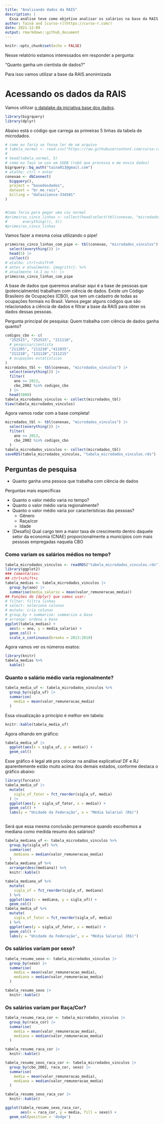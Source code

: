 ```yaml
---
title: "Analisando dados da RAIS"
description: |
  Essa análise teve como objetivo analisar os salários na base da RAIS. Esse projeto foi feito na Semana Data Science na Prática da Curso-R.
author: Tainá and [curso-r](https://curso-r.com/)
date: 2021-12-09
output: rmarkdown::github_document
---
```



```r
knitr::opts_chunk$set(echo = FALSE)
```

Nesse relatório estamos interessados em responder a pergunta:

"Quanto ganha um cientista de dados?"

Para isso vamos utilizar a base da RAIS anonimizada

# Acessando os dados da RAIS

Vamos utilizar [o datalake da iniciativa base dos dados](https://basedosdados.org).

```r
library(bigrquery)
library(dplyr)
```

Abaixo está o código que carrega as primeiras 5 linhas da tabela de microdados.

```r
# como eu faria se fosse ler de um arquivo
# tabela_normal <- read.csv("https://raw.githubusercontent.com/curso-r/main-r4ds-1/master/dados/imdb.csv")
# 
# head(tabela_normal, 5)
# como eu faço se uso um SGDB (robô que processa e me envia dados)
bigrquery::bq_auth("taina013@gmail.com")
# atalho: ctrl + enter
conexao <- dbConnect(
  bigquery(),
  project = "basedosdados",
  dataset = "br_me_rais",
  billing = "datascience-334501"
)


#Como faria para pegar uma csv normal
#primeiras_cinco_linhas <- collect(head(select(tbl(conexao, "microdados_vinculos"),
#       everything()), 5))
#primeiras_cinco_linhas
```

Vamos fazer a mesma coisa utilizando o pipe!

```r
primeiras_cinco_linhas_com_pipe <- tbl(conexao, "microdados_vinculos") |>  
  select(everything()) |>  
  head(5) |>  
  collect()
# atalho: ctrl+shift+M
# antes e atualmente: {magrittr}: %>%
# atualmente (4.1 ou +): |>
primeiras_cinco_linhas_com_pipe
```


A base de dados que queremos analisar aqui é a base de pessoas que (potencialmente) trabalham com ciência de dados. Existe um Código Brasileiro de Ocupações (CBO), que tem um cadastro de todas as ocupações formais no Brasil. Vamos pegar alguns códigos que são relacionados a ciência de dados e filtrar a base da RAIS para obter os dados dessas pessoas.

Pergunta principal de pesquisa: 
Quem trabalha com ciência de dados ganha quanto?

```r
codigos_cbo <- c(
  "252515", "252525", "211110",
  # pesquisa/cientista
  "211205", "211210","411035",
  "211210", "131120","211215"
  # ocupações estatísticas
)
microdados_tbl <- tbl(conexao, "microdados_vinculos") |>  
  select(everything()) |>  
  filter(
    ano >= 2013,
    cbo_2002 %in% codigos_cbo
  ) |>  
  head(5000)
tabela_microdados_vinculos <- collect(microdados_tbl)
View(tabela_microdados_vinculos)
```

Agora vamos rodar com a base completa!

```r
microdados_tbl <- tbl(conexao, "microdados_vinculos") |>  
  select(everything()) |>  
  filter(
    ano >= 2013,
    cbo_2002 %in% codigos_cbo
  )
tabela_microdados_vinculos <- collect(microdados_tbl)
saveRDS(tabela_microdados_vinculos, "tabela_microdados_vinculos.rds")
```

## Perguntas de pesquisa

- Quanto ganha uma pessoa que trabalha com ciência de dados

Perguntas mais específicas

- Quanto o valor médio varia no tempo?
- Quanto o valor médio varia regionalmente?
- Quanto o valor médio varia por características das pessoas?
    - Gênero
    - Raça/cor
    - Idade

- [Desafio] Qual cargo tem a maior taxa de crescimento dentro daquele setor da economia (CNAE) proporcionalmente a municípios com mais pessoas empregadas naquela CBO

### Como variam os salários médios no tempo?

```r
tabela_microdados_vinculos <- readRDS("tabela_microdados_vinculos.rds")
library(ggplot2)
### Comentários:
## ctrl+shift+c
tabela_medias <- tabela_microdados_vinculos |> 
  group_by(ano) |>  
  summarise(media_salario = mean(valor_remuneracao_media))
## Funções do {dplyr} que vamos usar:
# filter: filtra linhas
# select: seleciona colunas
# mutate: cria colunas
# group_by + summarise: summariza a base
# arrange: ordena a base
ggplot(tabela_medias) +
  aes(x = ano, y = media_salario) +
  geom_col() +
  scale_x_continuous(breaks = 2013:2019)
```

Agora vamos ver os números exatos:

```r
library(knitr)
tabela_medias %>% 
  kable()
```

### Quanto o salário médio varia regionalmente?

```r
tabela_media_uf <- tabela_microdados_vinculos %>% 
  group_by(sigla_uf) |>  
  summarise(
    media = mean(valor_remuneracao_media)
  )
```

Essa visualização a princípio é melhor em tabela:

```r
knitr::kable(tabela_media_uf)
```

Agora olhando em gráfico:

```r
tabela_media_uf |> 
  ggplot(aes(x = sigla_uf, y = media)) +
  geom_col()
```

Esse gráfico é legal até pra colocar na análise explicativa! DF e RJ aparentemente estão muito acima dos demais estados, conforme destaca o gráfico abaixo:

```r
library(forcats)
tabela_media_uf |>  
  mutate(
    sigla_uf_fator = fct_reorder(sigla_uf, media)
  ) |>  
  ggplot(aes(y = sigla_uf_fator, x = media)) + 
  geom_col() +
  labs(y = "Unidade da Federação", x = "Média Salarial (R$)")
  
```

Será que essa mesma conclusão permanece quando escolhemos a mediana como medida resumo dos salários?

```r
tabela_mediana_uf <- tabela_microdados_vinculos %>% 
  group_by(sigla_uf) %>% 
  summarise(
    mediana = median(valor_remuneracao_media)
  )
tabela_mediana_uf %>% 
  arrange(desc(mediana)) %>% 
  knitr::kable()
```

```r
tabela_mediana_uf %>% 
  mutate(
    sigla_uf = fct_reorder(sigla_uf, mediana)
  ) %>% 
  ggplot(aes(x = mediana, y = sigla_uf)) +
  geom_col()
tabela_media_uf %>% 
  mutate(
    sigla_uf_fator = fct_reorder(sigla_uf, media)
  ) %>% 
  ggplot(aes(y = sigla_uf_fator, x = media)) + 
  geom_col() +
  labs(y = "Unidade da Federação", x = "Média Salarial (R$)")
```

### Os salários variam por sexo?

```r
tabela_resumo_sexo <- tabela_microdados_vinculos |>  
  group_by(sexo) |>  
  summarise(
    media = mean(valor_remuneracao_media),
    mediana = median(valor_remuneracao_media)
  )
```

```r
tabela_resumo_sexo |>  
  knitr::kable()
```

### Os salários variam por Raça/Cor?

```r
tabela_resumo_raca_cor <- tabela_microdados_vinculos |>  
  group_by(raca_cor) |>  
  summarise(
    media = mean(valor_remuneracao_media),
    mediana = median(valor_remuneracao_media)
  )
```

```r
tabela_resumo_raca_cor |>  
  knitr::kable()
```

```r
tabela_resumo_sexo_raca_cor <- tabela_microdados_vinculos |>  
  group_by(cbo_2002, raca_cor, sexo) |>  
  summarise(
    media = mean(valor_remuneracao_media),
    mediana = median(valor_remuneracao_media)
  )
```

```r
tabela_resumo_sexo_raca_cor |>  
  knitr::kable()
```

```r
ggplot(tabela_resumo_sexo_raca_cor,
       aes(x = raca_cor, y = media, fill = sexo)) +
  geom_col(position = 'dodge')
```
